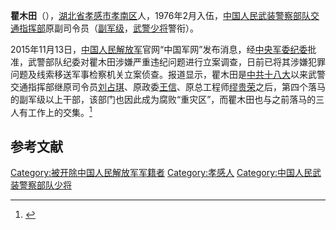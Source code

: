 '''瞿木田'''（{{bd|1958年}}），[[湖北省|湖北省]][[孝感市|孝感市]][[孝南区|孝南区]]人，1976年2月入伍，[[中国人民武装警察部队|中国人民武装警察部队]][[中国人民武装警察部队交通部队|交通指挥部]]原副司令员（[[副军级|副军级]]，[[武警少将|武警少将]]警衔）。

2015年11月13日，[[中国人民解放军|中国人民解放军]]官网“中国军网”发布消息，经[[中央军委纪委|中央军委纪委]]批准，武警部队纪委对瞿木田涉嫌严重违纪问题进行立案调查，日前已将其涉嫌犯罪问题及线索移送军事检察机关立案侦查。报道显示，瞿木田是[[中国共产党第十八次全国代表大会|中共十八大]]以来武警交通指挥部继原司令员[[刘占琪|刘占琪]]、原政委[[王信_(武警)|王信]]、原总工程师[[缪贵荣|缪贵荣]]之后，第四个落马的副军级以上干部，该部门也因此成为腐败“重灾区”，而瞿木田也与之前落马的三人有工作上的交集。<ref>{{cite web|title=武警交通指挥部再添一虎：原副司令员瞿木田落马(图)|url=http://news.163.com/15/1113/18/B8APMD8N00014AED.html|accessdate=2016-12-16|author=|date=2015-11-13|publisher=网易|archiveurl=https://web.archive.org/web/20161220181843/http://news.163.com/15/1113/18/B8APMD8N00014AED.html|archivedate=2016-12-20|dead-url=yes}}</ref>

==参考文献==
{{reflist}}
{{中共十八大到十九大期间的反腐败工作}}

[[Category:被开除中国人民解放军军籍者|Category:被开除中国人民解放军军籍者]]
[[Category:孝感人|Category:孝感人]]
[[Category:中国人民武装警察部队少将|Category:中国人民武装警察部队少将]]
